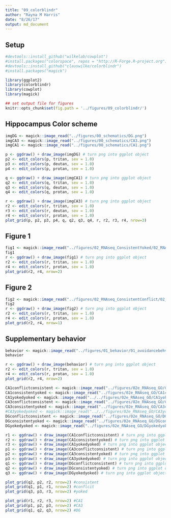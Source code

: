 ```yaml
---
title: "09_colorblindr"
author: "Rayna M Harris"
date: "8/26/17"
output: md_document
---
```


## Setup 
```r
#devtools::install_github("wilkelab/cowplot")
#install.packages("colorspace", repos = "http://R-Forge.R-project.org")
#devtools::install_github("clauswilke/colorblindr")
#install.packages("magick")

library(ggplot2)
library(colorblindr)
library(cowplot)
library(magick)

## set output file for figures 
knitr::opts_chunk$set(fig.path = '../figures/09_colorblindr/')
```

## Hippocampus Color scheme

```r

imgDG <- magick::image_read("../figures/00_schematics/DG.png")
imgCA3 <- magick::image_read("../figures/00_schematics/CA3.png")
imgCA1 <- magick::image_read("../figures/00_schematics/CA1.png")

p <- ggdraw() + draw_image(imgDG) # turn png into ggplot object
p2 <- edit_colors(p, tritan, sev = 1.0)
p3 <- edit_colors(p, deutan, sev = 1.0)
p4 <- edit_colors(p, protan, sev = 1.0)

q <- ggdraw() + draw_image(imgCA1) # turn png into ggplot object
q2 <- edit_colors(q, tritan, sev = 1.0)
q3 <- edit_colors(q, deutan, sev = 1.0)
q4 <- edit_colors(q, protan, sev = 1.0)

r <- ggdraw() + draw_image(imgCA3) # turn png into ggplot object
r2 <- edit_colors(r, tritan, sev = 1.0)
r3 <- edit_colors(r, deutan, sev = 1.0)
r4 <- edit_colors(r, protan, sev = 1.0)
plot_grid(p, p2, p3, p4, q, q2, q3, q4, r, r2, r3, r4, nrow=3)
```


## Figure 1

```r
fig1 <- magick::image_read("../figures/02_RNAseq_ConsistentYoked/02_RNAseq_ConsistentYoked-01.png")
fig1
r <- ggdraw() + draw_image(fig1) # turn png into ggplot object
r2 <- edit_colors(r, tritan, sev = 1.0)
r4 <- edit_colors(r, protan, sev = 1.0)
plot_grid(r2, r4, nrow=2)
```

## Figure 2

```r
fig2 <- magick::image_read("../figures/02_RNAseq_ConsistentConflict/02_RNAseq_Conflict-01.png")
fig2
r <- ggdraw() + draw_image(fig2) # turn png into ggplot object
r2 <- edit_colors(r, tritan, sev = 1.0)
r4 <- edit_colors(r, protan, sev = 1.0)
plot_grid(r2, r4, nrow=1)
```

## Supplementary behavior

```r

behavior <- magick::image_read("../figures/01_behavior/01_avoidancebehvaior-01.png")
behavior

r <- ggdraw() + draw_image(behavior) # turn png into ggplot object
r2 <- edit_colors(r, tritan, sev = 1.0)
r4 <- edit_colors(r, protan, sev = 1.0)
plot_grid(r2, r4, nrow=2)
```

```r
CA1conflictconsistent <- magick::image_read("../figures/02e_RNAseq_GO/CA1conflictconsistent-1.png")
CA1consistentyoked <- magick::image_read("../figures/02e_RNAseq_GO/CA1consistentyoked-1.png")
CA1yokedyoked <- magick::image_read("../../figures/02e_RNAseq_GO/CA1yokedyoked-1.png")
CA3conflictconsistent <- magick::image_read("../figures/02e_RNAseq_GO/CA3conflictconsistent-1.png")
CA3consistentyoked <- magick::image_read("../figures/02e_RNAseq_GO/CA3consistentyoked-1.png")
#CA3yokedyoked <- magick::image_read("../../figures/02e_RNAseq_GO/CA3yokedyoked-1.png")
DGconflictconsistent <- magick::image_read("../figures/02e_RNAseq_GO/DGconflictconsistent-1.png")
DGconsistentyoked <- magick::image_read("../figures/02e_RNAseq_GO/DGconsistentyoked-1.png")
DGyokedyoked <- magick::image_read("../figures/02e_RNAseq_GO/DGyokedyoked-1.png")

r1 <- ggdraw() + draw_image(CA1conflictconsistent) # turn png into ggplot object
r2 <- ggdraw() + draw_image(CA1consistentyoked) # turn png into ggplot object
r3 <- ggdraw() + draw_image(CA1yokedyoked) # turn png into ggplot object
p1 <- ggdraw() + draw_image(CA3conflictconsistent) # turn png into ggplot object
p2 <- ggdraw() + draw_image(CA3consistentyoked) # turn png into ggplot object
p3 <- ggdraw() + draw_image(CA3yokedyoked) # turn png into ggplot object
q1 <- ggdraw() + draw_image(DGconflictconsistent) # turn png into ggplot object
q2 <- ggdraw() + draw_image(DGconsistentyoked) # turn png into ggplot object
q3 <- ggdraw() + draw_image(DGyokedyoked) # turn png into ggplot object

plot_grid(q2, p2, r2, nrow=2) #consistent
plot_grid(q1, p1, r1, nrow=2) #conflcit
plot_grid(q3, p3, r3, nrow=2) #yoked

plot_grid(r1, r2, r3, nrow=2) #CA1
plot_grid(p1, p2, p3, nrow=2) #CA3
plot_grid(q1, q2, q3, nrow=2) #DG


```

